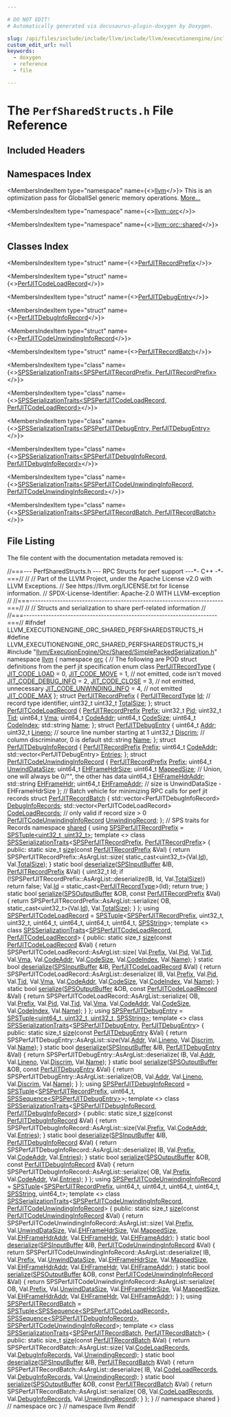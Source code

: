 ```yaml
---

# DO NOT EDIT!
# Automatically generated via docusaurus-plugin-doxygen by Doxygen.

slug: /api/files/include/include/llvm/include/llvm/executionengine/include/llvm/executionengine/orc/include/llvm/executionengine/orc/shared/perfsharedstructs-h
custom_edit_url: null
keywords:
  - doxygen
  - reference
  - file

---
```





# The `PerfSharedStructs.h` File Reference

<DoxygenPage pluginConfig={pluginConfig}>



## Included Headers

<IncludesList>
<IncludesListItem
  filePath="llvm/ExecutionEngine/Orc/Shared/SimplePackedSerialization.h"
  permalink="/docs/api/files/include/include/llvm/include/llvm/executionengine/include/llvm/executionengine/orc/include/llvm/executionengine/orc/shared/simplepackedserialization-h"
  isLocal="true" />
</IncludesList>

## Namespaces Index

<MembersIndex>

<MembersIndexItem
  type="namespace"
  name={<><a href="/docs/api/namespaces/llvm">llvm</a></>}>
This is an optimization pass for GlobalISel generic memory operations. <a href="/docs/api/namespaces/llvm/#details">More...</a>
</MembersIndexItem>

<MembersIndexItem
  type="namespace"
  name={<><a href="/docs/api/namespaces/llvm/orc">llvm::orc</a></>}>
</MembersIndexItem>

<MembersIndexItem
  type="namespace"
  name={<><a href="/docs/api/namespaces/llvm/orc/shared">llvm::orc::shared</a></>}>
</MembersIndexItem>

</MembersIndex>

## Classes Index

<MembersIndex>

<MembersIndexItem
  type="struct"
  name={<><a href="/docs/api/structs/llvm/orc/perfjitrecordprefix">PerfJITRecordPrefix</a></>}>
</MembersIndexItem>

<MembersIndexItem
  type="struct"
  name={<><a href="/docs/api/structs/llvm/orc/perfjitcodeloadrecord">PerfJITCodeLoadRecord</a></>}>
</MembersIndexItem>

<MembersIndexItem
  type="struct"
  name={<><a href="/docs/api/structs/llvm/orc/perfjitdebugentry">PerfJITDebugEntry</a></>}>
</MembersIndexItem>

<MembersIndexItem
  type="struct"
  name={<><a href="/docs/api/structs/llvm/orc/perfjitdebuginforecord">PerfJITDebugInfoRecord</a></>}>
</MembersIndexItem>

<MembersIndexItem
  type="struct"
  name={<><a href="/docs/api/structs/llvm/orc/perfjitcodeunwindinginforecord">PerfJITCodeUnwindingInfoRecord</a></>}>
</MembersIndexItem>

<MembersIndexItem
  type="struct"
  name={<><a href="/docs/api/structs/llvm/orc/perfjitrecordbatch">PerfJITRecordBatch</a></>}>
</MembersIndexItem>

<MembersIndexItem
  type="class"
  name={<><a href="/docs/api/classes/llvm/orc/shared/spsserializationtraits-b23e5a852f3aefd3a94c5f626e3e85e7">SPSSerializationTraits&lt;SPSPerfJITRecordPrefix, PerfJITRecordPrefix&gt;</a></>}>
</MembersIndexItem>

<MembersIndexItem
  type="class"
  name={<><a href="/docs/api/classes/llvm/orc/shared/spsserializationtraits-20c3e8fe0b43675dcae9552f5a6e6381">SPSSerializationTraits&lt;SPSPerfJITCodeLoadRecord, PerfJITCodeLoadRecord&gt;</a></>}>
</MembersIndexItem>

<MembersIndexItem
  type="class"
  name={<><a href="/docs/api/classes/llvm/orc/shared/spsserializationtraits-bf8924ae7d79c09d623eda7a9bca91c9">SPSSerializationTraits&lt;SPSPerfJITDebugEntry, PerfJITDebugEntry&gt;</a></>}>
</MembersIndexItem>

<MembersIndexItem
  type="class"
  name={<><a href="/docs/api/classes/llvm/orc/shared/spsserializationtraits-f42140d4aead7dc95bdc42c5e21e5ae9">SPSSerializationTraits&lt;SPSPerfJITDebugInfoRecord, PerfJITDebugInfoRecord&gt;</a></>}>
</MembersIndexItem>

<MembersIndexItem
  type="class"
  name={<><a href="/docs/api/classes/llvm/orc/shared/spsserializationtraits-53f5c500ef1915486eadd6d8e0a449ba">SPSSerializationTraits&lt;SPSPerfJITCodeUnwindingInfoRecord, PerfJITCodeUnwindingInfoRecord&gt;</a></>}>
</MembersIndexItem>

<MembersIndexItem
  type="class"
  name={<><a href="/docs/api/classes/llvm/orc/shared/spsserializationtraits-46145372e1312ab0db588d8e712df78b">SPSSerializationTraits&lt;SPSPerfJITRecordBatch, PerfJITRecordBatch&gt;</a></>}>
</MembersIndexItem>

</MembersIndex>


## File Listing

The file content with the documentation metadata removed is:

<ProgramListing>

<Link id="l00001" /><CodeLine lineNumber="1"><Highlight kind="comment">//===--- PerfSharedStructs.h --- RPC Structs for perf support ---&#42;- C++ -&#42;-===//</Highlight><Highlight kind="normal"></Highlight></CodeLine>
<Link id="l00002" /><CodeLine lineNumber="2"><Highlight kind="normal"></Highlight><Highlight kind="comment">//</Highlight><Highlight kind="normal"></Highlight></CodeLine>
<Link id="l00003" /><CodeLine lineNumber="3"><Highlight kind="normal"></Highlight><Highlight kind="comment">// Part of the LLVM Project, under the Apache License v2.0 with LLVM Exceptions.</Highlight><Highlight kind="normal"></Highlight></CodeLine>
<Link id="l00004" /><CodeLine lineNumber="4"><Highlight kind="normal"></Highlight><Highlight kind="comment">// See https://llvm.org/LICENSE.txt for license information.</Highlight><Highlight kind="normal"></Highlight></CodeLine>
<Link id="l00005" /><CodeLine lineNumber="5"><Highlight kind="normal"></Highlight><Highlight kind="comment">// SPDX-License-Identifier: Apache-2.0 WITH LLVM-exception</Highlight><Highlight kind="normal"></Highlight></CodeLine>
<Link id="l00006" /><CodeLine lineNumber="6"><Highlight kind="normal"></Highlight><Highlight kind="comment">//</Highlight><Highlight kind="normal"></Highlight></CodeLine>
<Link id="l00007" /><CodeLine lineNumber="7"><Highlight kind="normal"></Highlight><Highlight kind="comment">//===----------------------------------------------------------------------===//</Highlight><Highlight kind="normal"></Highlight></CodeLine>
<Link id="l00008" /><CodeLine lineNumber="8"><Highlight kind="normal"></Highlight><Highlight kind="comment">//</Highlight><Highlight kind="normal"></Highlight></CodeLine>
<Link id="l00009" /><CodeLine lineNumber="9"><Highlight kind="normal"></Highlight><Highlight kind="comment">// Structs and serialization to share perf-related information</Highlight><Highlight kind="normal"></Highlight></CodeLine>
<Link id="l00010" /><CodeLine lineNumber="10"><Highlight kind="normal"></Highlight><Highlight kind="comment">//</Highlight><Highlight kind="normal"></Highlight></CodeLine>
<Link id="l00011" /><CodeLine lineNumber="11"><Highlight kind="normal"></Highlight><Highlight kind="comment">//===----------------------------------------------------------------------===//</Highlight><Highlight kind="normal"></Highlight></CodeLine>
<Link id="l00012" /><CodeLine lineNumber="12"><Highlight kind="normal"></Highlight></CodeLine>
<Link id="l00013" /><CodeLine lineNumber="13"><Highlight kind="normal"></Highlight><Highlight kind="preprocessor">#ifndef LLVM&#95;EXECUTIONENGINE&#95;ORC&#95;SHARED&#95;PERFSHAREDSTRUCTS&#95;H</Highlight><Highlight kind="normal"></Highlight></CodeLine>
<Link id="l00014" /><CodeLine lineNumber="14"><Highlight kind="normal"></Highlight><Highlight kind="preprocessor">#define LLVM&#95;EXECUTIONENGINE&#95;ORC&#95;SHARED&#95;PERFSHAREDSTRUCTS&#95;H</Highlight><Highlight kind="normal"></Highlight></CodeLine>
<Link id="l00015" /><CodeLine lineNumber="15"><Highlight kind="normal"></Highlight></CodeLine>
<Link id="l00016" /><CodeLine lineNumber="16"><Highlight kind="normal"></Highlight><Highlight kind="preprocessor">#include &quot;<a href="/docs/api/files/include/include/llvm/include/llvm/executionengine/include/llvm/executionengine/orc/include/llvm/executionengine/orc/shared/simplepackedserialization-h">llvm/ExecutionEngine/Orc/Shared/SimplePackedSerialization.h</a>&quot;</Highlight><Highlight kind="normal"></Highlight></CodeLine>
<Link id="l00017" /><CodeLine lineNumber="17"><Highlight kind="normal"></Highlight></CodeLine>
<Link id="l00018" /><CodeLine lineNumber="18"><Highlight kind="normal"></Highlight><Highlight kind="keyword">namespace </Highlight><Highlight kind="normal"><a href="/docs/api/namespaces/llvm">llvm</a> &#123;</Highlight></CodeLine>
<Link id="l00019" /><CodeLine lineNumber="19"><Highlight kind="normal"></Highlight></CodeLine>
<Link id="l00020" /><CodeLine lineNumber="20"><Highlight kind="normal"></Highlight><Highlight kind="keyword">namespace </Highlight><Highlight kind="normal"><a href="/docs/api/namespaces/llvm/orc">orc</a> &#123;</Highlight></CodeLine>
<Link id="l00021" /><CodeLine lineNumber="21"><Highlight kind="normal"></Highlight></CodeLine>
<Link id="l00022" /><CodeLine lineNumber="22"><Highlight kind="normal"></Highlight><Highlight kind="comment">// The following are POD struct definitions from the perf jit specification</Highlight><Highlight kind="normal"></Highlight></CodeLine>
<Link id="l00023" /><CodeLine lineNumber="23"><Highlight kind="normal"></Highlight></CodeLine>
<Link id="l00024" /><CodeLine lineNumber="24" lineLink="/docs/api/namespaces/llvm/orc/#a58aef37a030d9c1e56eaa6ee5bef47a4"><Highlight kind="normal"></Highlight><Highlight kind="keyword">enum class</Highlight><Highlight kind="normal"> <a href="/docs/api/namespaces/llvm/orc/#a58aef37a030d9c1e56eaa6ee5bef47a4">PerfJITRecordType</a> &#123;</Highlight></CodeLine>
<Link id="l00025" /><CodeLine lineNumber="25" lineLink="/docs/api/namespaces/llvm/orc/#a58aef37a030d9c1e56eaa6ee5bef47a4a7cc9e41b90a35d5cb26e9fbb0cd0a8b0"><Highlight kind="normal">  <a href="/docs/api/namespaces/llvm/orc/#a58aef37a030d9c1e56eaa6ee5bef47a4a7cc9e41b90a35d5cb26e9fbb0cd0a8b0">JIT&#95;CODE&#95;LOAD</a> = 0,</Highlight></CodeLine>
<Link id="l00026" /><CodeLine lineNumber="26" lineLink="/docs/api/namespaces/llvm/orc/#a58aef37a030d9c1e56eaa6ee5bef47a4a864583fe9ea46d41a38f3b2b5fa1e3e7"><Highlight kind="normal">  <a href="/docs/api/namespaces/llvm/orc/#a58aef37a030d9c1e56eaa6ee5bef47a4a864583fe9ea46d41a38f3b2b5fa1e3e7">JIT&#95;CODE&#95;MOVE</a> = 1, </Highlight><Highlight kind="comment">// not emitted, code isn&#39;t moved</Highlight><Highlight kind="normal"></Highlight></CodeLine>
<Link id="l00027" /><CodeLine lineNumber="27" lineLink="/docs/api/namespaces/llvm/orc/#a58aef37a030d9c1e56eaa6ee5bef47a4ae494e6a50a57d80f1dfad853e3c7cee9"><Highlight kind="normal">  <a href="/docs/api/namespaces/llvm/orc/#a58aef37a030d9c1e56eaa6ee5bef47a4ae494e6a50a57d80f1dfad853e3c7cee9">JIT&#95;CODE&#95;DEBUG&#95;INFO</a> = 2,</Highlight></CodeLine>
<Link id="l00028" /><CodeLine lineNumber="28" lineLink="/docs/api/namespaces/llvm/orc/#a58aef37a030d9c1e56eaa6ee5bef47a4ab96cc06db410bc3d92c4006fc223991b"><Highlight kind="normal">  <a href="/docs/api/namespaces/llvm/orc/#a58aef37a030d9c1e56eaa6ee5bef47a4ab96cc06db410bc3d92c4006fc223991b">JIT&#95;CODE&#95;CLOSE</a> = 3,          </Highlight><Highlight kind="comment">// not emitted, unnecessary</Highlight><Highlight kind="normal"></Highlight></CodeLine>
<Link id="l00029" /><CodeLine lineNumber="29" lineLink="/docs/api/namespaces/llvm/orc/#a58aef37a030d9c1e56eaa6ee5bef47a4abf17deed25fa2105a9053029e46aa615"><Highlight kind="normal">  <a href="/docs/api/namespaces/llvm/orc/#a58aef37a030d9c1e56eaa6ee5bef47a4abf17deed25fa2105a9053029e46aa615">JIT&#95;CODE&#95;UNWINDING&#95;INFO</a> = 4, </Highlight><Highlight kind="comment">// not emitted</Highlight><Highlight kind="normal"></Highlight></CodeLine>
<Link id="l00030" /><CodeLine lineNumber="30"><Highlight kind="normal"></Highlight></CodeLine>
<Link id="l00031" /><CodeLine lineNumber="31" lineLink="/docs/api/namespaces/llvm/orc/#a58aef37a030d9c1e56eaa6ee5bef47a4adc013e072b5918a47cb2593aebc84ba8"><Highlight kind="normal">  <a href="/docs/api/namespaces/llvm/orc/#a58aef37a030d9c1e56eaa6ee5bef47a4adc013e072b5918a47cb2593aebc84ba8">JIT&#95;CODE&#95;MAX</a></Highlight></CodeLine>
<Link id="l00032" /><CodeLine lineNumber="32"><Highlight kind="normal">&#125;;</Highlight></CodeLine>
<Link id="l00033" /><CodeLine lineNumber="33"><Highlight kind="normal"></Highlight></CodeLine>
<Link id="l00034" /><CodeLine lineNumber="34" lineLink="/docs/api/structs/llvm/orc/perfjitrecordprefix"><Highlight kind="normal"></Highlight><Highlight kind="keyword">struct </Highlight><Highlight kind="normal"><a href="/docs/api/structs/llvm/orc/perfjitrecordprefix">PerfJITRecordPrefix</a> &#123;</Highlight></CodeLine>
<Link id="l00035" /><CodeLine lineNumber="35" lineLink="/docs/api/structs/llvm/orc/perfjitrecordprefix/#a2f4f47fe3fd91943aa4640c078b87182"><Highlight kind="normal">  <a href="/docs/api/namespaces/llvm/orc/#a58aef37a030d9c1e56eaa6ee5bef47a4">PerfJITRecordType</a> <a href="/docs/api/structs/llvm/orc/perfjitrecordprefix/#a2f4f47fe3fd91943aa4640c078b87182">Id</a>; </Highlight><Highlight kind="comment">// record type identifier, uint32&#95;t</Highlight><Highlight kind="normal"></Highlight></CodeLine>
<Link id="l00036" /><CodeLine lineNumber="36" lineLink="/docs/api/structs/llvm/orc/perfjitrecordprefix/#a04ad3002e4d48b2dfdb8c830cce5d0fb"><Highlight kind="normal">  uint32&#95;t <a href="/docs/api/structs/llvm/orc/perfjitrecordprefix/#a04ad3002e4d48b2dfdb8c830cce5d0fb">TotalSize</a>;</Highlight></CodeLine>
<Link id="l00037" /><CodeLine lineNumber="37"><Highlight kind="normal">&#125;;</Highlight></CodeLine>
<Link id="l00038" /><CodeLine lineNumber="38" lineLink="/docs/api/structs/llvm/orc/perfjitcodeloadrecord"><Highlight kind="normal"></Highlight><Highlight kind="keyword">struct </Highlight><Highlight kind="normal"><a href="/docs/api/structs/llvm/orc/perfjitcodeloadrecord">PerfJITCodeLoadRecord</a> &#123;</Highlight></CodeLine>
<Link id="l00039" /><CodeLine lineNumber="39" lineLink="/docs/api/structs/llvm/orc/perfjitcodeloadrecord/#a0af2fab59e5a415b2e8495ca9c0d7004"><Highlight kind="normal">  <a href="/docs/api/structs/llvm/orc/perfjitrecordprefix">PerfJITRecordPrefix</a> <a href="/docs/api/structs/llvm/orc/perfjitcodeloadrecord/#a0af2fab59e5a415b2e8495ca9c0d7004">Prefix</a>;</Highlight></CodeLine>
<Link id="l00040" /><CodeLine lineNumber="40"><Highlight kind="normal"></Highlight></CodeLine>
<Link id="l00041" /><CodeLine lineNumber="41" lineLink="/docs/api/structs/llvm/orc/perfjitcodeloadrecord/#ae608ce7e74fcd93ba02ab535c4e236c6"><Highlight kind="normal">  uint32&#95;t <a href="/docs/api/structs/llvm/orc/perfjitcodeloadrecord/#ae608ce7e74fcd93ba02ab535c4e236c6">Pid</a>;</Highlight></CodeLine>
<Link id="l00042" /><CodeLine lineNumber="42" lineLink="/docs/api/structs/llvm/orc/perfjitcodeloadrecord/#ad2bc157b61a363f425358e7c7060b2ab"><Highlight kind="normal">  uint32&#95;t <a href="/docs/api/structs/llvm/orc/perfjitcodeloadrecord/#ad2bc157b61a363f425358e7c7060b2ab">Tid</a>;</Highlight></CodeLine>
<Link id="l00043" /><CodeLine lineNumber="43" lineLink="/docs/api/structs/llvm/orc/perfjitcodeloadrecord/#a2cec5e78b4bc4fad68b775a9a203d9dc"><Highlight kind="normal">  uint64&#95;t <a href="/docs/api/structs/llvm/orc/perfjitcodeloadrecord/#a2cec5e78b4bc4fad68b775a9a203d9dc">Vma</a>;</Highlight></CodeLine>
<Link id="l00044" /><CodeLine lineNumber="44" lineLink="/docs/api/structs/llvm/orc/perfjitcodeloadrecord/#a47caf48d594ee7c314196e94c46a3225"><Highlight kind="normal">  uint64&#95;t <a href="/docs/api/structs/llvm/orc/perfjitcodeloadrecord/#a47caf48d594ee7c314196e94c46a3225">CodeAddr</a>;</Highlight></CodeLine>
<Link id="l00045" /><CodeLine lineNumber="45" lineLink="/docs/api/structs/llvm/orc/perfjitcodeloadrecord/#a3909c20c62236de51a854ba7ea264194"><Highlight kind="normal">  uint64&#95;t <a href="/docs/api/structs/llvm/orc/perfjitcodeloadrecord/#a3909c20c62236de51a854ba7ea264194">CodeSize</a>;</Highlight></CodeLine>
<Link id="l00046" /><CodeLine lineNumber="46" lineLink="/docs/api/structs/llvm/orc/perfjitcodeloadrecord/#a384e94016dbb531642dfb5962682741f"><Highlight kind="normal">  uint64&#95;t <a href="/docs/api/structs/llvm/orc/perfjitcodeloadrecord/#a384e94016dbb531642dfb5962682741f">CodeIndex</a>;</Highlight></CodeLine>
<Link id="l00047" /><CodeLine lineNumber="47" lineLink="/docs/api/structs/llvm/orc/perfjitcodeloadrecord/#a4437835b452f8b54273b3d2ccdf1235f"><Highlight kind="normal">  std::string <a href="/docs/api/structs/llvm/orc/perfjitcodeloadrecord/#a4437835b452f8b54273b3d2ccdf1235f">Name</a>;</Highlight></CodeLine>
<Link id="l00048" /><CodeLine lineNumber="48"><Highlight kind="normal">&#125;;</Highlight></CodeLine>
<Link id="l00049" /><CodeLine lineNumber="49"><Highlight kind="normal"></Highlight></CodeLine>
<Link id="l00050" /><CodeLine lineNumber="50" lineLink="/docs/api/structs/llvm/orc/perfjitdebugentry"><Highlight kind="normal"></Highlight><Highlight kind="keyword">struct </Highlight><Highlight kind="normal"><a href="/docs/api/structs/llvm/orc/perfjitdebugentry">PerfJITDebugEntry</a> &#123;</Highlight></CodeLine>
<Link id="l00051" /><CodeLine lineNumber="51" lineLink="/docs/api/structs/llvm/orc/perfjitdebugentry/#a96fbd75b3f55dda4a483318c010d5582"><Highlight kind="normal">  uint64&#95;t <a href="/docs/api/structs/llvm/orc/perfjitdebugentry/#a96fbd75b3f55dda4a483318c010d5582">Addr</a>;</Highlight></CodeLine>
<Link id="l00052" /><CodeLine lineNumber="52" lineLink="/docs/api/structs/llvm/orc/perfjitdebugentry/#afdf9cf60ed88f09b1f1a605e3adb87be"><Highlight kind="normal">  uint32&#95;t <a href="/docs/api/structs/llvm/orc/perfjitdebugentry/#afdf9cf60ed88f09b1f1a605e3adb87be">Lineno</a>;  </Highlight><Highlight kind="comment">// source line number starting at 1</Highlight><Highlight kind="normal"></Highlight></CodeLine>
<Link id="l00053" /><CodeLine lineNumber="53" lineLink="/docs/api/structs/llvm/orc/perfjitdebugentry/#ad160a48a1e0c89e3d4b75f493a3a2481"><Highlight kind="normal">  uint32&#95;t <a href="/docs/api/structs/llvm/orc/perfjitdebugentry/#ad160a48a1e0c89e3d4b75f493a3a2481">Discrim</a>; </Highlight><Highlight kind="comment">// column discriminator, 0 is default</Highlight><Highlight kind="normal"></Highlight></CodeLine>
<Link id="l00054" /><CodeLine lineNumber="54" lineLink="/docs/api/structs/llvm/orc/perfjitdebugentry/#ad177378fc798a380609c94922326dd37"><Highlight kind="normal">  std::string <a href="/docs/api/structs/llvm/orc/perfjitdebugentry/#ad177378fc798a380609c94922326dd37">Name</a>;</Highlight></CodeLine>
<Link id="l00055" /><CodeLine lineNumber="55"><Highlight kind="normal">&#125;;</Highlight></CodeLine>
<Link id="l00056" /><CodeLine lineNumber="56"><Highlight kind="normal"></Highlight></CodeLine>
<Link id="l00057" /><CodeLine lineNumber="57" lineLink="/docs/api/structs/llvm/orc/perfjitdebuginforecord"><Highlight kind="normal"></Highlight><Highlight kind="keyword">struct </Highlight><Highlight kind="normal"><a href="/docs/api/structs/llvm/orc/perfjitdebuginforecord">PerfJITDebugInfoRecord</a> &#123;</Highlight></CodeLine>
<Link id="l00058" /><CodeLine lineNumber="58" lineLink="/docs/api/structs/llvm/orc/perfjitdebuginforecord/#ac498cb043707773ee83671d5100c333f"><Highlight kind="normal">  <a href="/docs/api/structs/llvm/orc/perfjitrecordprefix">PerfJITRecordPrefix</a> <a href="/docs/api/structs/llvm/orc/perfjitdebuginforecord/#ac498cb043707773ee83671d5100c333f">Prefix</a>;</Highlight></CodeLine>
<Link id="l00059" /><CodeLine lineNumber="59"><Highlight kind="normal"></Highlight></CodeLine>
<Link id="l00060" /><CodeLine lineNumber="60" lineLink="/docs/api/structs/llvm/orc/perfjitdebuginforecord/#ab14c326c2bdd9f817a4c1a299611a021"><Highlight kind="normal">  uint64&#95;t <a href="/docs/api/structs/llvm/orc/perfjitdebuginforecord/#ab14c326c2bdd9f817a4c1a299611a021">CodeAddr</a>;</Highlight></CodeLine>
<Link id="l00061" /><CodeLine lineNumber="61" lineLink="/docs/api/structs/llvm/orc/perfjitdebuginforecord/#a0260b983323e6766fcebba356eb635f6"><Highlight kind="normal">  std::vector&lt;PerfJITDebugEntry&gt; <a href="/docs/api/structs/llvm/orc/perfjitdebuginforecord/#a0260b983323e6766fcebba356eb635f6">Entries</a>;</Highlight></CodeLine>
<Link id="l00062" /><CodeLine lineNumber="62"><Highlight kind="normal">&#125;;</Highlight></CodeLine>
<Link id="l00063" /><CodeLine lineNumber="63"><Highlight kind="normal"></Highlight></CodeLine>
<Link id="l00064" /><CodeLine lineNumber="64" lineLink="/docs/api/structs/llvm/orc/perfjitcodeunwindinginforecord"><Highlight kind="normal"></Highlight><Highlight kind="keyword">struct </Highlight><Highlight kind="normal"><a href="/docs/api/structs/llvm/orc/perfjitcodeunwindinginforecord">PerfJITCodeUnwindingInfoRecord</a> &#123;</Highlight></CodeLine>
<Link id="l00065" /><CodeLine lineNumber="65" lineLink="/docs/api/structs/llvm/orc/perfjitcodeunwindinginforecord/#af2e7b4e4f8057abfa680eaaece56a449"><Highlight kind="normal">  <a href="/docs/api/structs/llvm/orc/perfjitrecordprefix">PerfJITRecordPrefix</a> <a href="/docs/api/structs/llvm/orc/perfjitcodeunwindinginforecord/#af2e7b4e4f8057abfa680eaaece56a449">Prefix</a>;</Highlight></CodeLine>
<Link id="l00066" /><CodeLine lineNumber="66"><Highlight kind="normal"></Highlight></CodeLine>
<Link id="l00067" /><CodeLine lineNumber="67" lineLink="/docs/api/structs/llvm/orc/perfjitcodeunwindinginforecord/#a69b10c7db3db5c4f7f47073c7c35cebb"><Highlight kind="normal">  uint64&#95;t <a href="/docs/api/structs/llvm/orc/perfjitcodeunwindinginforecord/#a69b10c7db3db5c4f7f47073c7c35cebb">UnwindDataSize</a>;</Highlight></CodeLine>
<Link id="l00068" /><CodeLine lineNumber="68" lineLink="/docs/api/structs/llvm/orc/perfjitcodeunwindinginforecord/#a5e04128c6b74df5fe44f83282fdf3490"><Highlight kind="normal">  uint64&#95;t <a href="/docs/api/structs/llvm/orc/perfjitcodeunwindinginforecord/#a5e04128c6b74df5fe44f83282fdf3490">EHFrameHdrSize</a>;</Highlight></CodeLine>
<Link id="l00069" /><CodeLine lineNumber="69" lineLink="/docs/api/structs/llvm/orc/perfjitcodeunwindinginforecord/#ab64378addaac9ffdaf9910c053f5f137"><Highlight kind="normal">  uint64&#95;t <a href="/docs/api/structs/llvm/orc/perfjitcodeunwindinginforecord/#ab64378addaac9ffdaf9910c053f5f137">MappedSize</a>;</Highlight></CodeLine>
<Link id="l00070" /><CodeLine lineNumber="70"><Highlight kind="normal">  </Highlight><Highlight kind="comment">// Union, one will always be 0/&quot;&quot;, the other has data</Highlight><Highlight kind="normal"></Highlight></CodeLine>
<Link id="l00071" /><CodeLine lineNumber="71" lineLink="/docs/api/structs/llvm/orc/perfjitcodeunwindinginforecord/#a0133bf2a299f142d600426ff21caa9d0"><Highlight kind="normal">  uint64&#95;t <a href="/docs/api/structs/llvm/orc/perfjitcodeunwindinginforecord/#a0133bf2a299f142d600426ff21caa9d0">EHFrameHdrAddr</a>;</Highlight></CodeLine>
<Link id="l00072" /><CodeLine lineNumber="72" lineLink="/docs/api/structs/llvm/orc/perfjitcodeunwindinginforecord/#a8c89031e6d128234be20f5efd967b3b1"><Highlight kind="normal">  std::string <a href="/docs/api/structs/llvm/orc/perfjitcodeunwindinginforecord/#a8c89031e6d128234be20f5efd967b3b1">EHFrameHdr</a>;</Highlight></CodeLine>
<Link id="l00073" /><CodeLine lineNumber="73"><Highlight kind="normal"></Highlight></CodeLine>
<Link id="l00074" /><CodeLine lineNumber="74" lineLink="/docs/api/structs/llvm/orc/perfjitcodeunwindinginforecord/#a83a80a814ff78bed1468dfb2faf6f1c8"><Highlight kind="normal">  uint64&#95;t <a href="/docs/api/structs/llvm/orc/perfjitcodeunwindinginforecord/#a83a80a814ff78bed1468dfb2faf6f1c8">EHFrameAddr</a>;</Highlight></CodeLine>
<Link id="l00075" /><CodeLine lineNumber="75"><Highlight kind="normal">  </Highlight><Highlight kind="comment">// size is UnwindDataSize - EHFrameHdrSize</Highlight><Highlight kind="normal"></Highlight></CodeLine>
<Link id="l00076" /><CodeLine lineNumber="76"><Highlight kind="normal">&#125;;</Highlight></CodeLine>
<Link id="l00077" /><CodeLine lineNumber="77"><Highlight kind="normal"></Highlight></CodeLine>
<Link id="l00078" /><CodeLine lineNumber="78"><Highlight kind="normal"></Highlight><Highlight kind="comment">// Batch vehicle for minimizing RPC calls for perf jit records</Highlight><Highlight kind="normal"></Highlight></CodeLine>
<Link id="l00079" /><CodeLine lineNumber="79" lineLink="/docs/api/structs/llvm/orc/perfjitrecordbatch"><Highlight kind="normal"></Highlight><Highlight kind="keyword">struct </Highlight><Highlight kind="normal"><a href="/docs/api/structs/llvm/orc/perfjitrecordbatch">PerfJITRecordBatch</a> &#123;</Highlight></CodeLine>
<Link id="l00080" /><CodeLine lineNumber="80" lineLink="/docs/api/structs/llvm/orc/perfjitrecordbatch/#a55770d4a7181cf614f005f4fb62a2e62"><Highlight kind="normal">  std::vector&lt;PerfJITDebugInfoRecord&gt; <a href="/docs/api/structs/llvm/orc/perfjitrecordbatch/#a55770d4a7181cf614f005f4fb62a2e62">DebugInfoRecords</a>;</Highlight></CodeLine>
<Link id="l00081" /><CodeLine lineNumber="81" lineLink="/docs/api/structs/llvm/orc/perfjitrecordbatch/#aed5c2092464488662d58242c310db140"><Highlight kind="normal">  std::vector&lt;PerfJITCodeLoadRecord&gt; <a href="/docs/api/structs/llvm/orc/perfjitrecordbatch/#aed5c2092464488662d58242c310db140">CodeLoadRecords</a>;</Highlight></CodeLine>
<Link id="l00082" /><CodeLine lineNumber="82"><Highlight kind="normal">  </Highlight><Highlight kind="comment">// only valid if record size &gt; 0</Highlight><Highlight kind="normal"></Highlight></CodeLine>
<Link id="l00083" /><CodeLine lineNumber="83" lineLink="/docs/api/structs/llvm/orc/perfjitrecordbatch/#a8cff396945130f0d41bcca7bd88bc513"><Highlight kind="normal">  <a href="/docs/api/structs/llvm/orc/perfjitcodeunwindinginforecord">PerfJITCodeUnwindingInfoRecord</a> <a href="/docs/api/structs/llvm/orc/perfjitrecordbatch/#a8cff396945130f0d41bcca7bd88bc513">UnwindingRecord</a>;</Highlight></CodeLine>
<Link id="l00084" /><CodeLine lineNumber="84"><Highlight kind="normal">&#125;;</Highlight></CodeLine>
<Link id="l00085" /><CodeLine lineNumber="85"><Highlight kind="normal"></Highlight></CodeLine>
<Link id="l00086" /><CodeLine lineNumber="86"><Highlight kind="normal"></Highlight><Highlight kind="comment">// SPS traits for Records</Highlight><Highlight kind="normal"></Highlight></CodeLine>
<Link id="l00087" /><CodeLine lineNumber="87"><Highlight kind="normal"></Highlight></CodeLine>
<Link id="l00088" /><CodeLine lineNumber="88"><Highlight kind="normal"></Highlight><Highlight kind="keyword">namespace </Highlight><Highlight kind="normal"><a href="/docs/api/namespaces/llvm/orc/shared">shared</a> &#123;</Highlight></CodeLine>
<Link id="l00089" /><CodeLine lineNumber="89"><Highlight kind="normal"></Highlight></CodeLine>
<Link id="l00090" /><CodeLine lineNumber="90" lineLink="/docs/api/namespaces/llvm/orc/shared/#a18a3a6ce95408493d152bbe2def15947"><Highlight kind="normal"></Highlight><Highlight kind="keyword">using </Highlight><Highlight kind="normal"><a href="/docs/api/namespaces/llvm/orc/shared/#a18a3a6ce95408493d152bbe2def15947">SPSPerfJITRecordPrefix</a> = <a href="/docs/api/classes/llvm/orc/shared/spstuple">SPSTuple&lt;uint32&#95;t, uint32&#95;t&gt;</a>;</Highlight></CodeLine>
<Link id="l00091" /><CodeLine lineNumber="91"><Highlight kind="normal"></Highlight></CodeLine>
<Link id="l00092" /><CodeLine lineNumber="92"><Highlight kind="normal"></Highlight><Highlight kind="keyword">template</Highlight><Highlight kind="normal"> &lt;&gt;</Highlight></CodeLine>
<Link id="l00093" /><CodeLine lineNumber="93" lineLink="/docs/api/classes/llvm/orc/shared/spsserializationtraits-b23e5a852f3aefd3a94c5f626e3e85e7"><Highlight kind="normal"></Highlight><Highlight kind="keyword">class </Highlight><Highlight kind="normal"><a href="/docs/api/classes/llvm/orc/shared/spsserializationtraits">SPSSerializationTraits</a>&lt;<a href="/docs/api/namespaces/llvm/orc/shared/#a18a3a6ce95408493d152bbe2def15947">SPSPerfJITRecordPrefix</a>, <a href="/docs/api/structs/llvm/orc/perfjitrecordprefix">PerfJITRecordPrefix</a>&gt; &#123;</Highlight></CodeLine>
<Link id="l00094" /><CodeLine lineNumber="94"><Highlight kind="normal"></Highlight><Highlight kind="keyword">public</Highlight><Highlight kind="normal">:</Highlight></CodeLine>
<Link id="l00095" /><CodeLine lineNumber="95" lineLink="/docs/api/classes/llvm/orc/shared/spsserializationtraits-b23e5a852f3aefd3a94c5f626e3e85e7/#a4b30dcdac0a0b023060320ba7c97715a"><Highlight kind="normal">  </Highlight><Highlight kind="keyword">static</Highlight><Highlight kind="normal"> </Highlight><Highlight kind="keywordtype">size&#95;t</Highlight><Highlight kind="normal"> <a href="/docs/api/classes/llvm/orc/shared/spsserializationtraits-b23e5a852f3aefd3a94c5f626e3e85e7/#a4b30dcdac0a0b023060320ba7c97715a">size</a>(</Highlight><Highlight kind="keyword">const</Highlight><Highlight kind="normal"> <a href="/docs/api/structs/llvm/orc/perfjitrecordprefix">PerfJITRecordPrefix</a> &amp;Val) &#123;</Highlight></CodeLine>
<Link id="l00096" /><CodeLine lineNumber="96"><Highlight kind="normal">    </Highlight><Highlight kind="keywordflow">return</Highlight><Highlight kind="normal"> SPSPerfJITRecordPrefix::AsArgList::size(</Highlight></CodeLine>
<Link id="l00097" /><CodeLine lineNumber="97"><Highlight kind="normal">        </Highlight><Highlight kind="keyword">static&#95;cast&lt;</Highlight><Highlight kind="normal">uint32&#95;t</Highlight><Highlight kind="keyword">&gt;</Highlight><Highlight kind="normal">(Val.<a href="/docs/api/structs/llvm/orc/perfjitrecordprefix/#a2f4f47fe3fd91943aa4640c078b87182">Id</a>), Val.<a href="/docs/api/structs/llvm/orc/perfjitrecordprefix/#a04ad3002e4d48b2dfdb8c830cce5d0fb">TotalSize</a>);</Highlight></CodeLine>
<Link id="l00098" /><CodeLine lineNumber="98"><Highlight kind="normal">  &#125;</Highlight></CodeLine>
<Link id="l00099" /><CodeLine lineNumber="99" lineLink="/docs/api/classes/llvm/orc/shared/spsserializationtraits-b23e5a852f3aefd3a94c5f626e3e85e7/#a0bda928ea2df280e15aa108024d7d495"><Highlight kind="normal">  </Highlight><Highlight kind="keyword">static</Highlight><Highlight kind="normal"> </Highlight><Highlight kind="keywordtype">bool</Highlight><Highlight kind="normal"> <a href="/docs/api/classes/llvm/orc/shared/spsserializationtraits-b23e5a852f3aefd3a94c5f626e3e85e7/#a0bda928ea2df280e15aa108024d7d495">deserialize</a>(<a href="/docs/api/classes/llvm/orc/shared/spsinputbuffer">SPSInputBuffer</a> &amp;IB, <a href="/docs/api/structs/llvm/orc/perfjitrecordprefix">PerfJITRecordPrefix</a> &amp;Val) &#123;</Highlight></CodeLine>
<Link id="l00100" /><CodeLine lineNumber="100"><Highlight kind="normal">    uint32&#95;t Id;</Highlight></CodeLine>
<Link id="l00101" /><CodeLine lineNumber="101"><Highlight kind="normal">    </Highlight><Highlight kind="keywordflow">if</Highlight><Highlight kind="normal"> (!SPSPerfJITRecordPrefix::AsArgList::deserialize(IB, Id, Val.<a href="/docs/api/structs/llvm/orc/perfjitrecordprefix/#a04ad3002e4d48b2dfdb8c830cce5d0fb">TotalSize</a>))</Highlight></CodeLine>
<Link id="l00102" /><CodeLine lineNumber="102"><Highlight kind="normal">      </Highlight><Highlight kind="keywordflow">return</Highlight><Highlight kind="normal"> </Highlight><Highlight kind="keyword">false</Highlight><Highlight kind="normal">;</Highlight></CodeLine>
<Link id="l00103" /><CodeLine lineNumber="103"><Highlight kind="normal">    Val.<a href="/docs/api/structs/llvm/orc/perfjitrecordprefix/#a2f4f47fe3fd91943aa4640c078b87182">Id</a> = </Highlight><Highlight kind="keyword">static&#95;cast&lt;</Highlight><Highlight kind="normal"><a href="/docs/api/namespaces/llvm/orc/#a58aef37a030d9c1e56eaa6ee5bef47a4">PerfJITRecordType</a></Highlight><Highlight kind="keyword">&gt;</Highlight><Highlight kind="normal">(Id);</Highlight></CodeLine>
<Link id="l00104" /><CodeLine lineNumber="104"><Highlight kind="normal">    </Highlight><Highlight kind="keywordflow">return</Highlight><Highlight kind="normal"> </Highlight><Highlight kind="keyword">true</Highlight><Highlight kind="normal">;</Highlight></CodeLine>
<Link id="l00105" /><CodeLine lineNumber="105"><Highlight kind="normal">  &#125;</Highlight></CodeLine>
<Link id="l00106" /><CodeLine lineNumber="106" lineLink="/docs/api/classes/llvm/orc/shared/spsserializationtraits-b23e5a852f3aefd3a94c5f626e3e85e7/#a864160b113454da63520f83e6fb74310"><Highlight kind="normal">  </Highlight><Highlight kind="keyword">static</Highlight><Highlight kind="normal"> </Highlight><Highlight kind="keywordtype">bool</Highlight><Highlight kind="normal"> <a href="/docs/api/classes/llvm/orc/shared/spsserializationtraits-b23e5a852f3aefd3a94c5f626e3e85e7/#a864160b113454da63520f83e6fb74310">serialize</a>(<a href="/docs/api/classes/llvm/orc/shared/spsoutputbuffer">SPSOutputBuffer</a> &amp;OB, </Highlight><Highlight kind="keyword">const</Highlight><Highlight kind="normal"> <a href="/docs/api/structs/llvm/orc/perfjitrecordprefix">PerfJITRecordPrefix</a> &amp;Val) &#123;</Highlight></CodeLine>
<Link id="l00107" /><CodeLine lineNumber="107"><Highlight kind="normal">    </Highlight><Highlight kind="keywordflow">return</Highlight><Highlight kind="normal"> SPSPerfJITRecordPrefix::AsArgList::serialize(</Highlight></CodeLine>
<Link id="l00108" /><CodeLine lineNumber="108"><Highlight kind="normal">        OB, </Highlight><Highlight kind="keyword">static&#95;cast&lt;</Highlight><Highlight kind="normal">uint32&#95;t</Highlight><Highlight kind="keyword">&gt;</Highlight><Highlight kind="normal">(Val.<a href="/docs/api/structs/llvm/orc/perfjitrecordprefix/#a2f4f47fe3fd91943aa4640c078b87182">Id</a>), Val.<a href="/docs/api/structs/llvm/orc/perfjitrecordprefix/#a04ad3002e4d48b2dfdb8c830cce5d0fb">TotalSize</a>);</Highlight></CodeLine>
<Link id="l00109" /><CodeLine lineNumber="109"><Highlight kind="normal">  &#125;</Highlight></CodeLine>
<Link id="l00110" /><CodeLine lineNumber="110"><Highlight kind="normal">&#125;;</Highlight></CodeLine>
<Link id="l00111" /><CodeLine lineNumber="111"><Highlight kind="normal"></Highlight></CodeLine>
<Link id="l00112" /><CodeLine lineNumber="112" lineLink="/docs/api/namespaces/llvm/orc/shared/#a229d8f55458fe47f2d874ec647efefc9"><Highlight kind="normal"></Highlight><Highlight kind="keyword">using </Highlight><Highlight kind="normal"><a href="/docs/api/namespaces/llvm/orc/shared/#a229d8f55458fe47f2d874ec647efefc9">SPSPerfJITCodeLoadRecord</a> =</Highlight></CodeLine>
<Link id="l00113" /><CodeLine lineNumber="113"><Highlight kind="normal">    <a href="/docs/api/classes/llvm/orc/shared/spstuple">SPSTuple</a>&lt;<a href="/docs/api/namespaces/llvm/orc/shared/#a18a3a6ce95408493d152bbe2def15947">SPSPerfJITRecordPrefix</a>, uint32&#95;t, uint32&#95;t, uint64&#95;t, uint64&#95;t,</Highlight></CodeLine>
<Link id="l00114" /><CodeLine lineNumber="114"><Highlight kind="normal">             uint64&#95;t, uint64&#95;t, <a href="/docs/api/namespaces/llvm/orc/shared/#a3b101487ee72cf9033225840204e68bb">SPSString</a>&gt;;</Highlight></CodeLine>
<Link id="l00115" /><CodeLine lineNumber="115"><Highlight kind="normal"></Highlight></CodeLine>
<Link id="l00116" /><CodeLine lineNumber="116"><Highlight kind="normal"></Highlight><Highlight kind="keyword">template</Highlight><Highlight kind="normal"> &lt;&gt;</Highlight></CodeLine>
<Link id="l00117" /><CodeLine lineNumber="117" lineLink="/docs/api/classes/llvm/orc/shared/spsserializationtraits-20c3e8fe0b43675dcae9552f5a6e6381"><Highlight kind="normal"></Highlight><Highlight kind="keyword">class </Highlight><Highlight kind="normal"><a href="/docs/api/classes/llvm/orc/shared/spsserializationtraits">SPSSerializationTraits</a>&lt;<a href="/docs/api/namespaces/llvm/orc/shared/#a229d8f55458fe47f2d874ec647efefc9">SPSPerfJITCodeLoadRecord</a>, <a href="/docs/api/structs/llvm/orc/perfjitcodeloadrecord">PerfJITCodeLoadRecord</a>&gt; &#123;</Highlight></CodeLine>
<Link id="l00118" /><CodeLine lineNumber="118"><Highlight kind="normal"></Highlight><Highlight kind="keyword">public</Highlight><Highlight kind="normal">:</Highlight></CodeLine>
<Link id="l00119" /><CodeLine lineNumber="119" lineLink="/docs/api/classes/llvm/orc/shared/spsserializationtraits-20c3e8fe0b43675dcae9552f5a6e6381/#a6f0ee01dda5354f3678a4fb5ed9da832"><Highlight kind="normal">  </Highlight><Highlight kind="keyword">static</Highlight><Highlight kind="normal"> </Highlight><Highlight kind="keywordtype">size&#95;t</Highlight><Highlight kind="normal"> <a href="/docs/api/classes/llvm/orc/shared/spsserializationtraits-20c3e8fe0b43675dcae9552f5a6e6381/#a6f0ee01dda5354f3678a4fb5ed9da832">size</a>(</Highlight><Highlight kind="keyword">const</Highlight><Highlight kind="normal"> <a href="/docs/api/structs/llvm/orc/perfjitcodeloadrecord">PerfJITCodeLoadRecord</a> &amp;Val) &#123;</Highlight></CodeLine>
<Link id="l00120" /><CodeLine lineNumber="120"><Highlight kind="normal">    </Highlight><Highlight kind="keywordflow">return</Highlight><Highlight kind="normal"> SPSPerfJITCodeLoadRecord::AsArgList::size(</Highlight></CodeLine>
<Link id="l00121" /><CodeLine lineNumber="121"><Highlight kind="normal">        Val.<a href="/docs/api/structs/llvm/orc/perfjitcodeloadrecord/#a0af2fab59e5a415b2e8495ca9c0d7004">Prefix</a>, Val.<a href="/docs/api/structs/llvm/orc/perfjitcodeloadrecord/#ae608ce7e74fcd93ba02ab535c4e236c6">Pid</a>, Val.<a href="/docs/api/structs/llvm/orc/perfjitcodeloadrecord/#ad2bc157b61a363f425358e7c7060b2ab">Tid</a>, Val.<a href="/docs/api/structs/llvm/orc/perfjitcodeloadrecord/#a2cec5e78b4bc4fad68b775a9a203d9dc">Vma</a>, Val.<a href="/docs/api/structs/llvm/orc/perfjitcodeloadrecord/#a47caf48d594ee7c314196e94c46a3225">CodeAddr</a>, Val.<a href="/docs/api/structs/llvm/orc/perfjitcodeloadrecord/#a3909c20c62236de51a854ba7ea264194">CodeSize</a>,</Highlight></CodeLine>
<Link id="l00122" /><CodeLine lineNumber="122"><Highlight kind="normal">        Val.<a href="/docs/api/structs/llvm/orc/perfjitcodeloadrecord/#a384e94016dbb531642dfb5962682741f">CodeIndex</a>, Val.<a href="/docs/api/structs/llvm/orc/perfjitcodeloadrecord/#a4437835b452f8b54273b3d2ccdf1235f">Name</a>);</Highlight></CodeLine>
<Link id="l00123" /><CodeLine lineNumber="123"><Highlight kind="normal">  &#125;</Highlight></CodeLine>
<Link id="l00124" /><CodeLine lineNumber="124"><Highlight kind="normal"></Highlight></CodeLine>
<Link id="l00125" /><CodeLine lineNumber="125" lineLink="/docs/api/classes/llvm/orc/shared/spsserializationtraits-20c3e8fe0b43675dcae9552f5a6e6381/#a18dd02579f665520cf92b298ec9086e8"><Highlight kind="normal">  </Highlight><Highlight kind="keyword">static</Highlight><Highlight kind="normal"> </Highlight><Highlight kind="keywordtype">bool</Highlight><Highlight kind="normal"> <a href="/docs/api/classes/llvm/orc/shared/spsserializationtraits-20c3e8fe0b43675dcae9552f5a6e6381/#a18dd02579f665520cf92b298ec9086e8">deserialize</a>(<a href="/docs/api/classes/llvm/orc/shared/spsinputbuffer">SPSInputBuffer</a> &amp;IB, <a href="/docs/api/structs/llvm/orc/perfjitcodeloadrecord">PerfJITCodeLoadRecord</a> &amp;Val) &#123;</Highlight></CodeLine>
<Link id="l00126" /><CodeLine lineNumber="126"><Highlight kind="normal">    </Highlight><Highlight kind="keywordflow">return</Highlight><Highlight kind="normal"> SPSPerfJITCodeLoadRecord::AsArgList::deserialize(</Highlight></CodeLine>
<Link id="l00127" /><CodeLine lineNumber="127"><Highlight kind="normal">        IB, Val.<a href="/docs/api/structs/llvm/orc/perfjitcodeloadrecord/#a0af2fab59e5a415b2e8495ca9c0d7004">Prefix</a>, Val.<a href="/docs/api/structs/llvm/orc/perfjitcodeloadrecord/#ae608ce7e74fcd93ba02ab535c4e236c6">Pid</a>, Val.<a href="/docs/api/structs/llvm/orc/perfjitcodeloadrecord/#ad2bc157b61a363f425358e7c7060b2ab">Tid</a>, Val.<a href="/docs/api/structs/llvm/orc/perfjitcodeloadrecord/#a2cec5e78b4bc4fad68b775a9a203d9dc">Vma</a>, Val.<a href="/docs/api/structs/llvm/orc/perfjitcodeloadrecord/#a47caf48d594ee7c314196e94c46a3225">CodeAddr</a>, Val.<a href="/docs/api/structs/llvm/orc/perfjitcodeloadrecord/#a3909c20c62236de51a854ba7ea264194">CodeSize</a>,</Highlight></CodeLine>
<Link id="l00128" /><CodeLine lineNumber="128"><Highlight kind="normal">        Val.<a href="/docs/api/structs/llvm/orc/perfjitcodeloadrecord/#a384e94016dbb531642dfb5962682741f">CodeIndex</a>, Val.<a href="/docs/api/structs/llvm/orc/perfjitcodeloadrecord/#a4437835b452f8b54273b3d2ccdf1235f">Name</a>);</Highlight></CodeLine>
<Link id="l00129" /><CodeLine lineNumber="129"><Highlight kind="normal">  &#125;</Highlight></CodeLine>
<Link id="l00130" /><CodeLine lineNumber="130"><Highlight kind="normal"></Highlight></CodeLine>
<Link id="l00131" /><CodeLine lineNumber="131" lineLink="/docs/api/classes/llvm/orc/shared/spsserializationtraits-20c3e8fe0b43675dcae9552f5a6e6381/#ac2d1672f018589f82c973ead9113ee58"><Highlight kind="normal">  </Highlight><Highlight kind="keyword">static</Highlight><Highlight kind="normal"> </Highlight><Highlight kind="keywordtype">bool</Highlight><Highlight kind="normal"> <a href="/docs/api/classes/llvm/orc/shared/spsserializationtraits-20c3e8fe0b43675dcae9552f5a6e6381/#ac2d1672f018589f82c973ead9113ee58">serialize</a>(<a href="/docs/api/classes/llvm/orc/shared/spsoutputbuffer">SPSOutputBuffer</a> &amp;OB, </Highlight><Highlight kind="keyword">const</Highlight><Highlight kind="normal"> <a href="/docs/api/structs/llvm/orc/perfjitcodeloadrecord">PerfJITCodeLoadRecord</a> &amp;Val) &#123;</Highlight></CodeLine>
<Link id="l00132" /><CodeLine lineNumber="132"><Highlight kind="normal">    </Highlight><Highlight kind="keywordflow">return</Highlight><Highlight kind="normal"> SPSPerfJITCodeLoadRecord::AsArgList::serialize(</Highlight></CodeLine>
<Link id="l00133" /><CodeLine lineNumber="133"><Highlight kind="normal">        OB, Val.<a href="/docs/api/structs/llvm/orc/perfjitcodeloadrecord/#a0af2fab59e5a415b2e8495ca9c0d7004">Prefix</a>, Val.<a href="/docs/api/structs/llvm/orc/perfjitcodeloadrecord/#ae608ce7e74fcd93ba02ab535c4e236c6">Pid</a>, Val.<a href="/docs/api/structs/llvm/orc/perfjitcodeloadrecord/#ad2bc157b61a363f425358e7c7060b2ab">Tid</a>, Val.<a href="/docs/api/structs/llvm/orc/perfjitcodeloadrecord/#a2cec5e78b4bc4fad68b775a9a203d9dc">Vma</a>, Val.<a href="/docs/api/structs/llvm/orc/perfjitcodeloadrecord/#a47caf48d594ee7c314196e94c46a3225">CodeAddr</a>, Val.<a href="/docs/api/structs/llvm/orc/perfjitcodeloadrecord/#a3909c20c62236de51a854ba7ea264194">CodeSize</a>,</Highlight></CodeLine>
<Link id="l00134" /><CodeLine lineNumber="134"><Highlight kind="normal">        Val.<a href="/docs/api/structs/llvm/orc/perfjitcodeloadrecord/#a384e94016dbb531642dfb5962682741f">CodeIndex</a>, Val.<a href="/docs/api/structs/llvm/orc/perfjitcodeloadrecord/#a4437835b452f8b54273b3d2ccdf1235f">Name</a>);</Highlight></CodeLine>
<Link id="l00135" /><CodeLine lineNumber="135"><Highlight kind="normal">  &#125;</Highlight></CodeLine>
<Link id="l00136" /><CodeLine lineNumber="136"><Highlight kind="normal">&#125;;</Highlight></CodeLine>
<Link id="l00137" /><CodeLine lineNumber="137"><Highlight kind="normal"></Highlight></CodeLine>
<Link id="l00138" /><CodeLine lineNumber="138" lineLink="/docs/api/namespaces/llvm/orc/shared/#ae405e3e3dbf8ee11685677d3c6df3451"><Highlight kind="normal"></Highlight><Highlight kind="keyword">using </Highlight><Highlight kind="normal"><a href="/docs/api/namespaces/llvm/orc/shared/#ae405e3e3dbf8ee11685677d3c6df3451">SPSPerfJITDebugEntry</a> = <a href="/docs/api/classes/llvm/orc/shared/spstuple">SPSTuple&lt;uint64&#95;t, uint32&#95;t, uint32&#95;t, SPSString&gt;</a>;</Highlight></CodeLine>
<Link id="l00139" /><CodeLine lineNumber="139"><Highlight kind="normal"></Highlight></CodeLine>
<Link id="l00140" /><CodeLine lineNumber="140"><Highlight kind="normal"></Highlight><Highlight kind="keyword">template</Highlight><Highlight kind="normal"> &lt;&gt;</Highlight></CodeLine>
<Link id="l00141" /><CodeLine lineNumber="141" lineLink="/docs/api/classes/llvm/orc/shared/spsserializationtraits-bf8924ae7d79c09d623eda7a9bca91c9"><Highlight kind="normal"></Highlight><Highlight kind="keyword">class </Highlight><Highlight kind="normal"><a href="/docs/api/classes/llvm/orc/shared/spsserializationtraits">SPSSerializationTraits</a>&lt;<a href="/docs/api/namespaces/llvm/orc/shared/#ae405e3e3dbf8ee11685677d3c6df3451">SPSPerfJITDebugEntry</a>, <a href="/docs/api/structs/llvm/orc/perfjitdebugentry">PerfJITDebugEntry</a>&gt; &#123;</Highlight></CodeLine>
<Link id="l00142" /><CodeLine lineNumber="142"><Highlight kind="normal"></Highlight><Highlight kind="keyword">public</Highlight><Highlight kind="normal">:</Highlight></CodeLine>
<Link id="l00143" /><CodeLine lineNumber="143" lineLink="/docs/api/classes/llvm/orc/shared/spsserializationtraits-bf8924ae7d79c09d623eda7a9bca91c9/#a1f6660b662ca55807e022cf061f21c2f"><Highlight kind="normal">  </Highlight><Highlight kind="keyword">static</Highlight><Highlight kind="normal"> </Highlight><Highlight kind="keywordtype">size&#95;t</Highlight><Highlight kind="normal"> <a href="/docs/api/classes/llvm/orc/shared/spsserializationtraits-bf8924ae7d79c09d623eda7a9bca91c9/#a1f6660b662ca55807e022cf061f21c2f">size</a>(</Highlight><Highlight kind="keyword">const</Highlight><Highlight kind="normal"> <a href="/docs/api/structs/llvm/orc/perfjitdebugentry">PerfJITDebugEntry</a> &amp;Val) &#123;</Highlight></CodeLine>
<Link id="l00144" /><CodeLine lineNumber="144"><Highlight kind="normal">    </Highlight><Highlight kind="keywordflow">return</Highlight><Highlight kind="normal"> SPSPerfJITDebugEntry::AsArgList::size(Val.<a href="/docs/api/structs/llvm/orc/perfjitdebugentry/#a96fbd75b3f55dda4a483318c010d5582">Addr</a>, Val.<a href="/docs/api/structs/llvm/orc/perfjitdebugentry/#afdf9cf60ed88f09b1f1a605e3adb87be">Lineno</a>,</Highlight></CodeLine>
<Link id="l00145" /><CodeLine lineNumber="145"><Highlight kind="normal">                                                 Val.<a href="/docs/api/structs/llvm/orc/perfjitdebugentry/#ad160a48a1e0c89e3d4b75f493a3a2481">Discrim</a>, Val.<a href="/docs/api/structs/llvm/orc/perfjitdebugentry/#ad177378fc798a380609c94922326dd37">Name</a>);</Highlight></CodeLine>
<Link id="l00146" /><CodeLine lineNumber="146"><Highlight kind="normal">  &#125;</Highlight></CodeLine>
<Link id="l00147" /><CodeLine lineNumber="147"><Highlight kind="normal"></Highlight></CodeLine>
<Link id="l00148" /><CodeLine lineNumber="148" lineLink="/docs/api/classes/llvm/orc/shared/spsserializationtraits-bf8924ae7d79c09d623eda7a9bca91c9/#a6c07c9caeade685e44ce4b07bd6a1b01"><Highlight kind="normal">  </Highlight><Highlight kind="keyword">static</Highlight><Highlight kind="normal"> </Highlight><Highlight kind="keywordtype">bool</Highlight><Highlight kind="normal"> <a href="/docs/api/classes/llvm/orc/shared/spsserializationtraits-bf8924ae7d79c09d623eda7a9bca91c9/#a6c07c9caeade685e44ce4b07bd6a1b01">deserialize</a>(<a href="/docs/api/classes/llvm/orc/shared/spsinputbuffer">SPSInputBuffer</a> &amp;IB, <a href="/docs/api/structs/llvm/orc/perfjitdebugentry">PerfJITDebugEntry</a> &amp;Val) &#123;</Highlight></CodeLine>
<Link id="l00149" /><CodeLine lineNumber="149"><Highlight kind="normal">    </Highlight><Highlight kind="keywordflow">return</Highlight><Highlight kind="normal"> SPSPerfJITDebugEntry::AsArgList::deserialize(</Highlight></CodeLine>
<Link id="l00150" /><CodeLine lineNumber="150"><Highlight kind="normal">        IB, Val.<a href="/docs/api/structs/llvm/orc/perfjitdebugentry/#a96fbd75b3f55dda4a483318c010d5582">Addr</a>, Val.<a href="/docs/api/structs/llvm/orc/perfjitdebugentry/#afdf9cf60ed88f09b1f1a605e3adb87be">Lineno</a>, Val.<a href="/docs/api/structs/llvm/orc/perfjitdebugentry/#ad160a48a1e0c89e3d4b75f493a3a2481">Discrim</a>, Val.<a href="/docs/api/structs/llvm/orc/perfjitdebugentry/#ad177378fc798a380609c94922326dd37">Name</a>);</Highlight></CodeLine>
<Link id="l00151" /><CodeLine lineNumber="151"><Highlight kind="normal">  &#125;</Highlight></CodeLine>
<Link id="l00152" /><CodeLine lineNumber="152"><Highlight kind="normal"></Highlight></CodeLine>
<Link id="l00153" /><CodeLine lineNumber="153" lineLink="/docs/api/classes/llvm/orc/shared/spsserializationtraits-bf8924ae7d79c09d623eda7a9bca91c9/#afa34f45a8b857a8a7247dbd966a832f0"><Highlight kind="normal">  </Highlight><Highlight kind="keyword">static</Highlight><Highlight kind="normal"> </Highlight><Highlight kind="keywordtype">bool</Highlight><Highlight kind="normal"> <a href="/docs/api/classes/llvm/orc/shared/spsserializationtraits-bf8924ae7d79c09d623eda7a9bca91c9/#afa34f45a8b857a8a7247dbd966a832f0">serialize</a>(<a href="/docs/api/classes/llvm/orc/shared/spsoutputbuffer">SPSOutputBuffer</a> &amp;OB, </Highlight><Highlight kind="keyword">const</Highlight><Highlight kind="normal"> <a href="/docs/api/structs/llvm/orc/perfjitdebugentry">PerfJITDebugEntry</a> &amp;Val) &#123;</Highlight></CodeLine>
<Link id="l00154" /><CodeLine lineNumber="154"><Highlight kind="normal">    </Highlight><Highlight kind="keywordflow">return</Highlight><Highlight kind="normal"> SPSPerfJITDebugEntry::AsArgList::serialize(OB, Val.<a href="/docs/api/structs/llvm/orc/perfjitdebugentry/#a96fbd75b3f55dda4a483318c010d5582">Addr</a>, Val.<a href="/docs/api/structs/llvm/orc/perfjitdebugentry/#afdf9cf60ed88f09b1f1a605e3adb87be">Lineno</a>,</Highlight></CodeLine>
<Link id="l00155" /><CodeLine lineNumber="155"><Highlight kind="normal">                                                      Val.<a href="/docs/api/structs/llvm/orc/perfjitdebugentry/#ad160a48a1e0c89e3d4b75f493a3a2481">Discrim</a>, Val.<a href="/docs/api/structs/llvm/orc/perfjitdebugentry/#ad177378fc798a380609c94922326dd37">Name</a>);</Highlight></CodeLine>
<Link id="l00156" /><CodeLine lineNumber="156"><Highlight kind="normal">  &#125;</Highlight></CodeLine>
<Link id="l00157" /><CodeLine lineNumber="157"><Highlight kind="normal">&#125;;</Highlight></CodeLine>
<Link id="l00158" /><CodeLine lineNumber="158"><Highlight kind="normal"></Highlight></CodeLine>
<Link id="l00159" /><CodeLine lineNumber="159" lineLink="/docs/api/namespaces/llvm/orc/shared/#a90b01e023242207373817d7ffc8d3402"><Highlight kind="normal"></Highlight><Highlight kind="keyword">using </Highlight><Highlight kind="normal"><a href="/docs/api/namespaces/llvm/orc/shared/#a90b01e023242207373817d7ffc8d3402">SPSPerfJITDebugInfoRecord</a> = <a href="/docs/api/classes/llvm/orc/shared/spstuple">SPSTuple</a>&lt;<a href="/docs/api/namespaces/llvm/orc/shared/#a18a3a6ce95408493d152bbe2def15947">SPSPerfJITRecordPrefix</a>, uint64&#95;t,</Highlight></CodeLine>
<Link id="l00160" /><CodeLine lineNumber="160"><Highlight kind="normal">                                           <a href="/docs/api/classes/llvm/orc/shared/spssequence">SPSSequence&lt;SPSPerfJITDebugEntry&gt;</a>&gt;;</Highlight></CodeLine>
<Link id="l00161" /><CodeLine lineNumber="161"><Highlight kind="normal"></Highlight></CodeLine>
<Link id="l00162" /><CodeLine lineNumber="162"><Highlight kind="normal"></Highlight><Highlight kind="keyword">template</Highlight><Highlight kind="normal"> &lt;&gt;</Highlight></CodeLine>
<Link id="l00163" /><CodeLine lineNumber="163" lineLink="/docs/api/classes/llvm/orc/shared/spsserializationtraits-f42140d4aead7dc95bdc42c5e21e5ae9"><Highlight kind="normal"></Highlight><Highlight kind="keyword">class </Highlight><Highlight kind="normal"><a href="/docs/api/classes/llvm/orc/shared/spsserializationtraits">SPSSerializationTraits</a>&lt;<a href="/docs/api/namespaces/llvm/orc/shared/#a90b01e023242207373817d7ffc8d3402">SPSPerfJITDebugInfoRecord</a>,</Highlight></CodeLine>
<Link id="l00164" /><CodeLine lineNumber="164"><Highlight kind="normal">                             <a href="/docs/api/structs/llvm/orc/perfjitdebuginforecord">PerfJITDebugInfoRecord</a>&gt; &#123;</Highlight></CodeLine>
<Link id="l00165" /><CodeLine lineNumber="165"><Highlight kind="normal"></Highlight><Highlight kind="keyword">public</Highlight><Highlight kind="normal">:</Highlight></CodeLine>
<Link id="l00166" /><CodeLine lineNumber="166" lineLink="/docs/api/classes/llvm/orc/shared/spsserializationtraits-f42140d4aead7dc95bdc42c5e21e5ae9/#aa2787a038d86d14e4e8b5f6e90a9e98a"><Highlight kind="normal">  </Highlight><Highlight kind="keyword">static</Highlight><Highlight kind="normal"> </Highlight><Highlight kind="keywordtype">size&#95;t</Highlight><Highlight kind="normal"> <a href="/docs/api/classes/llvm/orc/shared/spsserializationtraits-f42140d4aead7dc95bdc42c5e21e5ae9/#aa2787a038d86d14e4e8b5f6e90a9e98a">size</a>(</Highlight><Highlight kind="keyword">const</Highlight><Highlight kind="normal"> <a href="/docs/api/structs/llvm/orc/perfjitdebuginforecord">PerfJITDebugInfoRecord</a> &amp;Val) &#123;</Highlight></CodeLine>
<Link id="l00167" /><CodeLine lineNumber="167"><Highlight kind="normal">    </Highlight><Highlight kind="keywordflow">return</Highlight><Highlight kind="normal"> SPSPerfJITDebugInfoRecord::AsArgList::size(Val.<a href="/docs/api/structs/llvm/orc/perfjitdebuginforecord/#ac498cb043707773ee83671d5100c333f">Prefix</a>, Val.<a href="/docs/api/structs/llvm/orc/perfjitdebuginforecord/#ab14c326c2bdd9f817a4c1a299611a021">CodeAddr</a>,</Highlight></CodeLine>
<Link id="l00168" /><CodeLine lineNumber="168"><Highlight kind="normal">                                                      Val.<a href="/docs/api/structs/llvm/orc/perfjitdebuginforecord/#a0260b983323e6766fcebba356eb635f6">Entries</a>);</Highlight></CodeLine>
<Link id="l00169" /><CodeLine lineNumber="169"><Highlight kind="normal">  &#125;</Highlight></CodeLine>
<Link id="l00170" /><CodeLine lineNumber="170" lineLink="/docs/api/classes/llvm/orc/shared/spsserializationtraits-f42140d4aead7dc95bdc42c5e21e5ae9/#a086b0fa2fe687fe229748477fd837494"><Highlight kind="normal">  </Highlight><Highlight kind="keyword">static</Highlight><Highlight kind="normal"> </Highlight><Highlight kind="keywordtype">bool</Highlight><Highlight kind="normal"> <a href="/docs/api/classes/llvm/orc/shared/spsserializationtraits-f42140d4aead7dc95bdc42c5e21e5ae9/#a086b0fa2fe687fe229748477fd837494">deserialize</a>(<a href="/docs/api/classes/llvm/orc/shared/spsinputbuffer">SPSInputBuffer</a> &amp;IB, <a href="/docs/api/structs/llvm/orc/perfjitdebuginforecord">PerfJITDebugInfoRecord</a> &amp;Val) &#123;</Highlight></CodeLine>
<Link id="l00171" /><CodeLine lineNumber="171"><Highlight kind="normal">    </Highlight><Highlight kind="keywordflow">return</Highlight><Highlight kind="normal"> SPSPerfJITDebugInfoRecord::AsArgList::deserialize(</Highlight></CodeLine>
<Link id="l00172" /><CodeLine lineNumber="172"><Highlight kind="normal">        IB, Val.<a href="/docs/api/structs/llvm/orc/perfjitdebuginforecord/#ac498cb043707773ee83671d5100c333f">Prefix</a>, Val.<a href="/docs/api/structs/llvm/orc/perfjitdebuginforecord/#ab14c326c2bdd9f817a4c1a299611a021">CodeAddr</a>, Val.<a href="/docs/api/structs/llvm/orc/perfjitdebuginforecord/#a0260b983323e6766fcebba356eb635f6">Entries</a>);</Highlight></CodeLine>
<Link id="l00173" /><CodeLine lineNumber="173"><Highlight kind="normal">  &#125;</Highlight></CodeLine>
<Link id="l00174" /><CodeLine lineNumber="174" lineLink="/docs/api/classes/llvm/orc/shared/spsserializationtraits-f42140d4aead7dc95bdc42c5e21e5ae9/#a234bd88f0023041de67e361341effdaa"><Highlight kind="normal">  </Highlight><Highlight kind="keyword">static</Highlight><Highlight kind="normal"> </Highlight><Highlight kind="keywordtype">bool</Highlight><Highlight kind="normal"> <a href="/docs/api/classes/llvm/orc/shared/spsserializationtraits-f42140d4aead7dc95bdc42c5e21e5ae9/#a234bd88f0023041de67e361341effdaa">serialize</a>(<a href="/docs/api/classes/llvm/orc/shared/spsoutputbuffer">SPSOutputBuffer</a> &amp;OB,</Highlight></CodeLine>
<Link id="l00175" /><CodeLine lineNumber="175"><Highlight kind="normal">                        </Highlight><Highlight kind="keyword">const</Highlight><Highlight kind="normal"> <a href="/docs/api/structs/llvm/orc/perfjitdebuginforecord">PerfJITDebugInfoRecord</a> &amp;Val) &#123;</Highlight></CodeLine>
<Link id="l00176" /><CodeLine lineNumber="176"><Highlight kind="normal">    </Highlight><Highlight kind="keywordflow">return</Highlight><Highlight kind="normal"> SPSPerfJITDebugInfoRecord::AsArgList::serialize(</Highlight></CodeLine>
<Link id="l00177" /><CodeLine lineNumber="177"><Highlight kind="normal">        OB, Val.<a href="/docs/api/structs/llvm/orc/perfjitdebuginforecord/#ac498cb043707773ee83671d5100c333f">Prefix</a>, Val.<a href="/docs/api/structs/llvm/orc/perfjitdebuginforecord/#ab14c326c2bdd9f817a4c1a299611a021">CodeAddr</a>, Val.<a href="/docs/api/structs/llvm/orc/perfjitdebuginforecord/#a0260b983323e6766fcebba356eb635f6">Entries</a>);</Highlight></CodeLine>
<Link id="l00178" /><CodeLine lineNumber="178"><Highlight kind="normal">  &#125;</Highlight></CodeLine>
<Link id="l00179" /><CodeLine lineNumber="179"><Highlight kind="normal">&#125;;</Highlight></CodeLine>
<Link id="l00180" /><CodeLine lineNumber="180"><Highlight kind="normal"></Highlight></CodeLine>
<Link id="l00181" /><CodeLine lineNumber="181" lineLink="/docs/api/namespaces/llvm/orc/shared/#a0578094f53cbed5cabb13da9cb5f664a"><Highlight kind="normal"></Highlight><Highlight kind="keyword">using </Highlight><Highlight kind="normal"><a href="/docs/api/namespaces/llvm/orc/shared/#a0578094f53cbed5cabb13da9cb5f664a">SPSPerfJITCodeUnwindingInfoRecord</a> =</Highlight></CodeLine>
<Link id="l00182" /><CodeLine lineNumber="182"><Highlight kind="normal">    <a href="/docs/api/classes/llvm/orc/shared/spstuple">SPSTuple</a>&lt;<a href="/docs/api/namespaces/llvm/orc/shared/#a18a3a6ce95408493d152bbe2def15947">SPSPerfJITRecordPrefix</a>, uint64&#95;t, uint64&#95;t, uint64&#95;t, uint64&#95;t,</Highlight></CodeLine>
<Link id="l00183" /><CodeLine lineNumber="183"><Highlight kind="normal">             <a href="/docs/api/namespaces/llvm/orc/shared/#a3b101487ee72cf9033225840204e68bb">SPSString</a>, uint64&#95;t&gt;;</Highlight></CodeLine>
<Link id="l00184" /><CodeLine lineNumber="184"><Highlight kind="normal"></Highlight><Highlight kind="keyword">template</Highlight><Highlight kind="normal"> &lt;&gt;</Highlight></CodeLine>
<Link id="l00185" /><CodeLine lineNumber="185" lineLink="/docs/api/classes/llvm/orc/shared/spsserializationtraits-53f5c500ef1915486eadd6d8e0a449ba"><Highlight kind="normal"></Highlight><Highlight kind="keyword">class </Highlight><Highlight kind="normal"><a href="/docs/api/classes/llvm/orc/shared/spsserializationtraits">SPSSerializationTraits</a>&lt;<a href="/docs/api/namespaces/llvm/orc/shared/#a0578094f53cbed5cabb13da9cb5f664a">SPSPerfJITCodeUnwindingInfoRecord</a>,</Highlight></CodeLine>
<Link id="l00186" /><CodeLine lineNumber="186"><Highlight kind="normal">                             <a href="/docs/api/structs/llvm/orc/perfjitcodeunwindinginforecord">PerfJITCodeUnwindingInfoRecord</a>&gt; &#123;</Highlight></CodeLine>
<Link id="l00187" /><CodeLine lineNumber="187"><Highlight kind="normal"></Highlight><Highlight kind="keyword">public</Highlight><Highlight kind="normal">:</Highlight></CodeLine>
<Link id="l00188" /><CodeLine lineNumber="188" lineLink="/docs/api/classes/llvm/orc/shared/spsserializationtraits-53f5c500ef1915486eadd6d8e0a449ba/#a5c07605bd39faf455d36a2188542a2d2"><Highlight kind="normal">  </Highlight><Highlight kind="keyword">static</Highlight><Highlight kind="normal"> </Highlight><Highlight kind="keywordtype">size&#95;t</Highlight><Highlight kind="normal"> <a href="/docs/api/classes/llvm/orc/shared/spsserializationtraits-53f5c500ef1915486eadd6d8e0a449ba/#a5c07605bd39faf455d36a2188542a2d2">size</a>(</Highlight><Highlight kind="keyword">const</Highlight><Highlight kind="normal"> <a href="/docs/api/structs/llvm/orc/perfjitcodeunwindinginforecord">PerfJITCodeUnwindingInfoRecord</a> &amp;Val) &#123;</Highlight></CodeLine>
<Link id="l00189" /><CodeLine lineNumber="189"><Highlight kind="normal">    </Highlight><Highlight kind="keywordflow">return</Highlight><Highlight kind="normal"> SPSPerfJITCodeUnwindingInfoRecord::AsArgList::size(</Highlight></CodeLine>
<Link id="l00190" /><CodeLine lineNumber="190"><Highlight kind="normal">        Val.<a href="/docs/api/structs/llvm/orc/perfjitcodeunwindinginforecord/#af2e7b4e4f8057abfa680eaaece56a449">Prefix</a>, Val.<a href="/docs/api/structs/llvm/orc/perfjitcodeunwindinginforecord/#a69b10c7db3db5c4f7f47073c7c35cebb">UnwindDataSize</a>, Val.<a href="/docs/api/structs/llvm/orc/perfjitcodeunwindinginforecord/#a5e04128c6b74df5fe44f83282fdf3490">EHFrameHdrSize</a>, Val.<a href="/docs/api/structs/llvm/orc/perfjitcodeunwindinginforecord/#ab64378addaac9ffdaf9910c053f5f137">MappedSize</a>,</Highlight></CodeLine>
<Link id="l00191" /><CodeLine lineNumber="191"><Highlight kind="normal">        Val.<a href="/docs/api/structs/llvm/orc/perfjitcodeunwindinginforecord/#a0133bf2a299f142d600426ff21caa9d0">EHFrameHdrAddr</a>, Val.<a href="/docs/api/structs/llvm/orc/perfjitcodeunwindinginforecord/#a8c89031e6d128234be20f5efd967b3b1">EHFrameHdr</a>, Val.<a href="/docs/api/structs/llvm/orc/perfjitcodeunwindinginforecord/#a83a80a814ff78bed1468dfb2faf6f1c8">EHFrameAddr</a>);</Highlight></CodeLine>
<Link id="l00192" /><CodeLine lineNumber="192"><Highlight kind="normal">  &#125;</Highlight></CodeLine>
<Link id="l00193" /><CodeLine lineNumber="193" lineLink="/docs/api/classes/llvm/orc/shared/spsserializationtraits-53f5c500ef1915486eadd6d8e0a449ba/#a886586ae910417523a871ba443281609"><Highlight kind="normal">  </Highlight><Highlight kind="keyword">static</Highlight><Highlight kind="normal"> </Highlight><Highlight kind="keywordtype">bool</Highlight><Highlight kind="normal"> <a href="/docs/api/classes/llvm/orc/shared/spsserializationtraits-53f5c500ef1915486eadd6d8e0a449ba/#a886586ae910417523a871ba443281609">deserialize</a>(<a href="/docs/api/classes/llvm/orc/shared/spsinputbuffer">SPSInputBuffer</a> &amp;IB,</Highlight></CodeLine>
<Link id="l00194" /><CodeLine lineNumber="194"><Highlight kind="normal">                          <a href="/docs/api/structs/llvm/orc/perfjitcodeunwindinginforecord">PerfJITCodeUnwindingInfoRecord</a> &amp;Val) &#123;</Highlight></CodeLine>
<Link id="l00195" /><CodeLine lineNumber="195"><Highlight kind="normal">    </Highlight><Highlight kind="keywordflow">return</Highlight><Highlight kind="normal"> SPSPerfJITCodeUnwindingInfoRecord::AsArgList::deserialize(</Highlight></CodeLine>
<Link id="l00196" /><CodeLine lineNumber="196"><Highlight kind="normal">        IB, Val.<a href="/docs/api/structs/llvm/orc/perfjitcodeunwindinginforecord/#af2e7b4e4f8057abfa680eaaece56a449">Prefix</a>, Val.<a href="/docs/api/structs/llvm/orc/perfjitcodeunwindinginforecord/#a69b10c7db3db5c4f7f47073c7c35cebb">UnwindDataSize</a>, Val.<a href="/docs/api/structs/llvm/orc/perfjitcodeunwindinginforecord/#a5e04128c6b74df5fe44f83282fdf3490">EHFrameHdrSize</a>, Val.<a href="/docs/api/structs/llvm/orc/perfjitcodeunwindinginforecord/#ab64378addaac9ffdaf9910c053f5f137">MappedSize</a>,</Highlight></CodeLine>
<Link id="l00197" /><CodeLine lineNumber="197"><Highlight kind="normal">        Val.<a href="/docs/api/structs/llvm/orc/perfjitcodeunwindinginforecord/#a0133bf2a299f142d600426ff21caa9d0">EHFrameHdrAddr</a>, Val.<a href="/docs/api/structs/llvm/orc/perfjitcodeunwindinginforecord/#a8c89031e6d128234be20f5efd967b3b1">EHFrameHdr</a>, Val.<a href="/docs/api/structs/llvm/orc/perfjitcodeunwindinginforecord/#a83a80a814ff78bed1468dfb2faf6f1c8">EHFrameAddr</a>);</Highlight></CodeLine>
<Link id="l00198" /><CodeLine lineNumber="198"><Highlight kind="normal">  &#125;</Highlight></CodeLine>
<Link id="l00199" /><CodeLine lineNumber="199" lineLink="/docs/api/classes/llvm/orc/shared/spsserializationtraits-53f5c500ef1915486eadd6d8e0a449ba/#a7cf65444b21f02f484980b26fece3366"><Highlight kind="normal">  </Highlight><Highlight kind="keyword">static</Highlight><Highlight kind="normal"> </Highlight><Highlight kind="keywordtype">bool</Highlight><Highlight kind="normal"> <a href="/docs/api/classes/llvm/orc/shared/spsserializationtraits-53f5c500ef1915486eadd6d8e0a449ba/#a7cf65444b21f02f484980b26fece3366">serialize</a>(<a href="/docs/api/classes/llvm/orc/shared/spsoutputbuffer">SPSOutputBuffer</a> &amp;OB,</Highlight></CodeLine>
<Link id="l00200" /><CodeLine lineNumber="200"><Highlight kind="normal">                        </Highlight><Highlight kind="keyword">const</Highlight><Highlight kind="normal"> <a href="/docs/api/structs/llvm/orc/perfjitcodeunwindinginforecord">PerfJITCodeUnwindingInfoRecord</a> &amp;Val) &#123;</Highlight></CodeLine>
<Link id="l00201" /><CodeLine lineNumber="201"><Highlight kind="normal">    </Highlight><Highlight kind="keywordflow">return</Highlight><Highlight kind="normal"> SPSPerfJITCodeUnwindingInfoRecord::AsArgList::serialize(</Highlight></CodeLine>
<Link id="l00202" /><CodeLine lineNumber="202"><Highlight kind="normal">        OB, Val.<a href="/docs/api/structs/llvm/orc/perfjitcodeunwindinginforecord/#af2e7b4e4f8057abfa680eaaece56a449">Prefix</a>, Val.<a href="/docs/api/structs/llvm/orc/perfjitcodeunwindinginforecord/#a69b10c7db3db5c4f7f47073c7c35cebb">UnwindDataSize</a>, Val.<a href="/docs/api/structs/llvm/orc/perfjitcodeunwindinginforecord/#a5e04128c6b74df5fe44f83282fdf3490">EHFrameHdrSize</a>, Val.<a href="/docs/api/structs/llvm/orc/perfjitcodeunwindinginforecord/#ab64378addaac9ffdaf9910c053f5f137">MappedSize</a>,</Highlight></CodeLine>
<Link id="l00203" /><CodeLine lineNumber="203"><Highlight kind="normal">        Val.<a href="/docs/api/structs/llvm/orc/perfjitcodeunwindinginforecord/#a0133bf2a299f142d600426ff21caa9d0">EHFrameHdrAddr</a>, Val.<a href="/docs/api/structs/llvm/orc/perfjitcodeunwindinginforecord/#a8c89031e6d128234be20f5efd967b3b1">EHFrameHdr</a>, Val.<a href="/docs/api/structs/llvm/orc/perfjitcodeunwindinginforecord/#a83a80a814ff78bed1468dfb2faf6f1c8">EHFrameAddr</a>);</Highlight></CodeLine>
<Link id="l00204" /><CodeLine lineNumber="204"><Highlight kind="normal">  &#125;</Highlight></CodeLine>
<Link id="l00205" /><CodeLine lineNumber="205"><Highlight kind="normal">&#125;;</Highlight></CodeLine>
<Link id="l00206" /><CodeLine lineNumber="206"><Highlight kind="normal"></Highlight></CodeLine>
<Link id="l00207" /><CodeLine lineNumber="207" lineLink="/docs/api/namespaces/llvm/orc/shared/#a5154edf9dc098d48b5d3972eb81ad5c3"><Highlight kind="normal"></Highlight><Highlight kind="keyword">using </Highlight><Highlight kind="normal"><a href="/docs/api/namespaces/llvm/orc/shared/#a5154edf9dc098d48b5d3972eb81ad5c3">SPSPerfJITRecordBatch</a> = <a href="/docs/api/classes/llvm/orc/shared/spstuple">SPSTuple&lt;SPSSequence&lt;SPSPerfJITCodeLoadRecord&gt;</a>,</Highlight></CodeLine>
<Link id="l00208" /><CodeLine lineNumber="208"><Highlight kind="normal">                                       <a href="/docs/api/classes/llvm/orc/shared/spssequence">SPSSequence&lt;SPSPerfJITDebugInfoRecord&gt;</a>,</Highlight></CodeLine>
<Link id="l00209" /><CodeLine lineNumber="209"><Highlight kind="normal">                                       <a href="/docs/api/namespaces/llvm/orc/shared/#a0578094f53cbed5cabb13da9cb5f664a">SPSPerfJITCodeUnwindingInfoRecord</a>&gt;;</Highlight></CodeLine>
<Link id="l00210" /><CodeLine lineNumber="210"><Highlight kind="normal"></Highlight><Highlight kind="keyword">template</Highlight><Highlight kind="normal"> &lt;&gt;</Highlight></CodeLine>
<Link id="l00211" /><CodeLine lineNumber="211" lineLink="/docs/api/classes/llvm/orc/shared/spsserializationtraits-46145372e1312ab0db588d8e712df78b"><Highlight kind="normal"></Highlight><Highlight kind="keyword">class </Highlight><Highlight kind="normal"><a href="/docs/api/classes/llvm/orc/shared/spsserializationtraits">SPSSerializationTraits</a>&lt;<a href="/docs/api/namespaces/llvm/orc/shared/#a5154edf9dc098d48b5d3972eb81ad5c3">SPSPerfJITRecordBatch</a>, <a href="/docs/api/structs/llvm/orc/perfjitrecordbatch">PerfJITRecordBatch</a>&gt; &#123;</Highlight></CodeLine>
<Link id="l00212" /><CodeLine lineNumber="212"><Highlight kind="normal"></Highlight><Highlight kind="keyword">public</Highlight><Highlight kind="normal">:</Highlight></CodeLine>
<Link id="l00213" /><CodeLine lineNumber="213" lineLink="/docs/api/classes/llvm/orc/shared/spsserializationtraits-46145372e1312ab0db588d8e712df78b/#acc65c5b52f714b7dd23119b591adc8e0"><Highlight kind="normal">  </Highlight><Highlight kind="keyword">static</Highlight><Highlight kind="normal"> </Highlight><Highlight kind="keywordtype">size&#95;t</Highlight><Highlight kind="normal"> <a href="/docs/api/classes/llvm/orc/shared/spsserializationtraits-46145372e1312ab0db588d8e712df78b/#acc65c5b52f714b7dd23119b591adc8e0">size</a>(</Highlight><Highlight kind="keyword">const</Highlight><Highlight kind="normal"> <a href="/docs/api/structs/llvm/orc/perfjitrecordbatch">PerfJITRecordBatch</a> &amp;Val) &#123;</Highlight></CodeLine>
<Link id="l00214" /><CodeLine lineNumber="214"><Highlight kind="normal">    </Highlight><Highlight kind="keywordflow">return</Highlight><Highlight kind="normal"> SPSPerfJITRecordBatch::AsArgList::size(</Highlight></CodeLine>
<Link id="l00215" /><CodeLine lineNumber="215"><Highlight kind="normal">        Val.<a href="/docs/api/structs/llvm/orc/perfjitrecordbatch/#aed5c2092464488662d58242c310db140">CodeLoadRecords</a>, Val.<a href="/docs/api/structs/llvm/orc/perfjitrecordbatch/#a55770d4a7181cf614f005f4fb62a2e62">DebugInfoRecords</a>, Val.<a href="/docs/api/structs/llvm/orc/perfjitrecordbatch/#a8cff396945130f0d41bcca7bd88bc513">UnwindingRecord</a>);</Highlight></CodeLine>
<Link id="l00216" /><CodeLine lineNumber="216"><Highlight kind="normal">  &#125;</Highlight></CodeLine>
<Link id="l00217" /><CodeLine lineNumber="217" lineLink="/docs/api/classes/llvm/orc/shared/spsserializationtraits-46145372e1312ab0db588d8e712df78b/#ad6dd87bd98be97ed9aeb0699a44dd6ed"><Highlight kind="normal">  </Highlight><Highlight kind="keyword">static</Highlight><Highlight kind="normal"> </Highlight><Highlight kind="keywordtype">bool</Highlight><Highlight kind="normal"> <a href="/docs/api/classes/llvm/orc/shared/spsserializationtraits-46145372e1312ab0db588d8e712df78b/#ad6dd87bd98be97ed9aeb0699a44dd6ed">deserialize</a>(<a href="/docs/api/classes/llvm/orc/shared/spsinputbuffer">SPSInputBuffer</a> &amp;IB, <a href="/docs/api/structs/llvm/orc/perfjitrecordbatch">PerfJITRecordBatch</a> &amp;Val) &#123;</Highlight></CodeLine>
<Link id="l00218" /><CodeLine lineNumber="218"><Highlight kind="normal">    </Highlight><Highlight kind="keywordflow">return</Highlight><Highlight kind="normal"> SPSPerfJITRecordBatch::AsArgList::deserialize(</Highlight></CodeLine>
<Link id="l00219" /><CodeLine lineNumber="219"><Highlight kind="normal">        IB, Val.<a href="/docs/api/structs/llvm/orc/perfjitrecordbatch/#aed5c2092464488662d58242c310db140">CodeLoadRecords</a>, Val.<a href="/docs/api/structs/llvm/orc/perfjitrecordbatch/#a55770d4a7181cf614f005f4fb62a2e62">DebugInfoRecords</a>, Val.<a href="/docs/api/structs/llvm/orc/perfjitrecordbatch/#a8cff396945130f0d41bcca7bd88bc513">UnwindingRecord</a>);</Highlight></CodeLine>
<Link id="l00220" /><CodeLine lineNumber="220"><Highlight kind="normal">  &#125;</Highlight></CodeLine>
<Link id="l00221" /><CodeLine lineNumber="221" lineLink="/docs/api/classes/llvm/orc/shared/spsserializationtraits-46145372e1312ab0db588d8e712df78b/#a3bf0a7c0d1e4e0e0e539cf86e110350a"><Highlight kind="normal">  </Highlight><Highlight kind="keyword">static</Highlight><Highlight kind="normal"> </Highlight><Highlight kind="keywordtype">bool</Highlight><Highlight kind="normal"> <a href="/docs/api/classes/llvm/orc/shared/spsserializationtraits-46145372e1312ab0db588d8e712df78b/#a3bf0a7c0d1e4e0e0e539cf86e110350a">serialize</a>(<a href="/docs/api/classes/llvm/orc/shared/spsoutputbuffer">SPSOutputBuffer</a> &amp;OB, </Highlight><Highlight kind="keyword">const</Highlight><Highlight kind="normal"> <a href="/docs/api/structs/llvm/orc/perfjitrecordbatch">PerfJITRecordBatch</a> &amp;Val) &#123;</Highlight></CodeLine>
<Link id="l00222" /><CodeLine lineNumber="222"><Highlight kind="normal">    </Highlight><Highlight kind="keywordflow">return</Highlight><Highlight kind="normal"> SPSPerfJITRecordBatch::AsArgList::serialize(</Highlight></CodeLine>
<Link id="l00223" /><CodeLine lineNumber="223"><Highlight kind="normal">        OB, Val.<a href="/docs/api/structs/llvm/orc/perfjitrecordbatch/#aed5c2092464488662d58242c310db140">CodeLoadRecords</a>, Val.<a href="/docs/api/structs/llvm/orc/perfjitrecordbatch/#a55770d4a7181cf614f005f4fb62a2e62">DebugInfoRecords</a>, Val.<a href="/docs/api/structs/llvm/orc/perfjitrecordbatch/#a8cff396945130f0d41bcca7bd88bc513">UnwindingRecord</a>);</Highlight></CodeLine>
<Link id="l00224" /><CodeLine lineNumber="224"><Highlight kind="normal">  &#125;</Highlight></CodeLine>
<Link id="l00225" /><CodeLine lineNumber="225"><Highlight kind="normal">&#125;;</Highlight></CodeLine>
<Link id="l00226" /><CodeLine lineNumber="226"><Highlight kind="normal"></Highlight></CodeLine>
<Link id="l00227" /><CodeLine lineNumber="227"><Highlight kind="normal">&#125; </Highlight><Highlight kind="comment">// namespace shared</Highlight><Highlight kind="normal"></Highlight></CodeLine>
<Link id="l00228" /><CodeLine lineNumber="228"><Highlight kind="normal"></Highlight></CodeLine>
<Link id="l00229" /><CodeLine lineNumber="229"><Highlight kind="normal">&#125; </Highlight><Highlight kind="comment">// namespace orc</Highlight><Highlight kind="normal"></Highlight></CodeLine>
<Link id="l00230" /><CodeLine lineNumber="230"><Highlight kind="normal"></Highlight></CodeLine>
<Link id="l00231" /><CodeLine lineNumber="231"><Highlight kind="normal">&#125; </Highlight><Highlight kind="comment">// namespace llvm</Highlight><Highlight kind="normal"></Highlight></CodeLine>
<Link id="l00232" /><CodeLine lineNumber="232"><Highlight kind="normal"></Highlight></CodeLine>
<Link id="l00233" /><CodeLine lineNumber="233"><Highlight kind="normal"></Highlight><Highlight kind="preprocessor">#endif</Highlight></CodeLine>

</ProgramListing>


</DoxygenPage>
